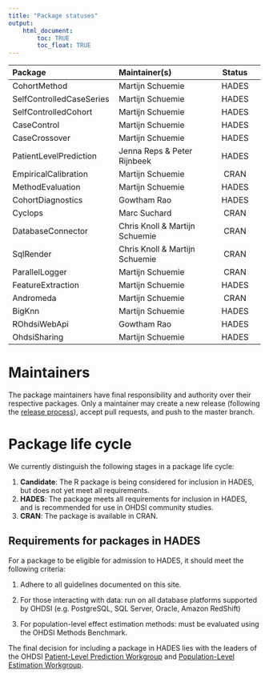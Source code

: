 ```yaml
---
title: "Package statuses"
output: 
    html_document:
        toc: TRUE
        toc_float: TRUE
---
```

| Package                        | Maintainer(s)               | Status          |
| :----------------------------- | :-------------------------- | :-------------: |
| CohortMethod                   | Martijn Schuemie            | HADES |
| SelfControlledCaseSeries       | Martijn Schuemie            | HADES |
| SelfControlledCohort           | Martijn Schuemie            | HADES |
| CaseControl                    | Martijn Schuemie            | HADES |
| CaseCrossover                  | Martijn Schuemie            | HADES |
| PatientLevelPrediction         | Jenna Reps & Peter Rijnbeek | HADES |
| EmpiricalCalibration           | Martijn Schuemie            | CRAN            |
| MethodEvaluation               | Martijn Schuemie            | HADES |
| CohortDiagnostics              | Gowtham Rao                 | HADES |
| Cyclops                        | Marc Suchard                | CRAN            |
| DatabaseConnector              | Chris Knoll & Martijn Schuemie | CRAN            |
| SqlRender                      | Chris Knoll & Martijn Schuemie | CRAN            |
| ParallelLogger                 | Martijn Schuemie            | CRAN            |
| FeatureExtraction              | Martijn Schuemie            | HADES |
| Andromeda                      | Martijn Schuemie            | CRAN |
| BigKnn                         | Martijn Schuemie            | HADES |
| ROhdsiWebApi                   | Gowtham Rao                 | HADES |
| OhdsiSharing                   | Martijn Schuemie            | HADES |

# Maintainers

The package maintainers have final responsibility and authority over their respective packages. Only a maintainer may create a new release (following the [release process](releaseProcess.html)), accept pull requests, and push to the master branch.

# Package life cycle

We currently distinguish the following stages in a package life cycle:

1. **Candidate**: The R package is being considered for inclusion in HADES, but does not yet meet all requirements.
2. **HADES**: The package meets all requirements for inclusion in HADES, and is recommended for use in OHDSI community studies.
3. **CRAN**: The package is available in CRAN.

## Requirements for packages in HADES

For a package to be eligible for admission to HADES, it should meet the following criteria:

1. Adhere to all guidelines documented on this site.

2. For those interacting with data: run on all database platforms supported by OHDSI (e.g. PostgreSQL, SQL Server, Oracle, Amazon RedShift)

3. For population-level effect estimation methods: must be evaluated using the OHDSI Methods Benchmark.

The final decision for including a package in HADES lies with the leaders of the OHDSI [Patient-Level Prediction Workgroup](https://www.ohdsi.org/web/wiki/doku.php?id=projects:workgroups:patient-level_prediction) and [Population-Level Estimation Workgroup](https://www.ohdsi.org/web/wiki/doku.php?id=projects:workgroups:est-methods).